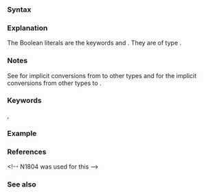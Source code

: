 {{title|Boolean literals}}
{{cpp/language/expressions/navbar}}

===Syntax===
{{sdsc begin}}
{{sdsc|num=1|{{ttb|true}}}}
{{sdsc|num=2|{{ttb|false}}}}
{{sdsc end}}

===Explanation===
The Boolean literals are the keywords {{c|true}} and {{c|false}}. They are {{rlp|value category#prvalue|prvalues}} of type {{rlpt|types#Boolean type|bool}}.

===Notes===
See {{rlp|implicit_cast#Integral_conversions|Integral conversions}} for implicit conversions from {{tt|bool}} to other types and {{rlp|implicit_cast#Boolean conversions|boolean conversions}} for the implicit conversions from other types to {{tt|bool}}.

===Keywords===
{{ltt|cpp/keyword/false}},
{{ltt|cpp/keyword/true}}

===Example===
{{example|code=
#include &lt;iostream&gt;

int main()
{
    std::cout &lt;&lt; std::boolalpha
              &lt;&lt; true &lt;&lt; '\n'
              &lt;&lt; false &lt;&lt; '\n'
              &lt;&lt; std::noboolalpha
              &lt;&lt; true &lt;&lt; '\n'
              &lt;&lt; false &lt;&lt; '\n';
}
|output=
true
false
1
0
}}

===References===
{{ref std c++23}}
{{ref std|section= 5.13.6|title=Boolean literals|id=lex.bool}}
{{ref std end}}
{{ref std c++20}}
{{ref std|section= 5.13.6|title=Boolean literals|id=lex.bool}}
{{ref std end}}
{{ref std c++17}}
{{ref std|section= 5.13.6|title=Boolean literals|id=lex.bool}}
{{ref std end}}
{{ref std c++14}}
{{ref std|section= 2.13.6|title=Boolean literals|id=lex.bool}}
{{ref std end}}
{{ref std c++11}}
{{ref std|section= 2.13.6|title=Boolean literals|id=lex.bool}}
{{ref std end}}&lt;!-- N1804 was used for this
{{ref std c++03}}
{{ref std|section= 2.13.5|title=Boolean literals|id=lex.bool}}
{{ref std end}}--&gt;
{{ref std c++98}}
{{ref std|section= 2.13.5|title=Boolean literals|id=lex.bool}}
{{ref std end}}

===See also===
{{dsc begin}}
{{dsc see c|c/language/bool_constant|Predefined Boolean constants|nomono=true}}
{{dsc end}}

{{langlinks|de|es|fr|it|ja|pt|ru|zh}}